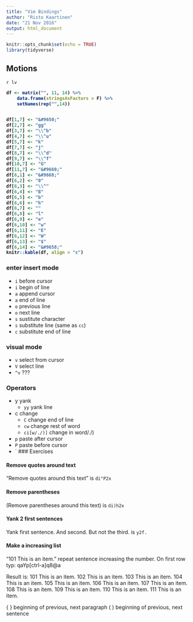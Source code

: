 ```yaml
---
title: "Vim Bindings"
author: "Risto Kaartinen"
date: "21 Nov 2016"
output: html_document
---
```


```r
knitr::opts_chunk$set(echo = TRUE)
library(tidyverse)
```

## Motions

`r lv `

<b>
```r
df <- matrix("", 11, 14) %>% 
    data.frame(stringsAsFactors = F) %>% 
    setNames(rep("",14))


df[1,7] <- "&#9650;"
df[2,7] <- "gg"
df[3,7] <- "\\^b"
df[4,7] <- "\\^u"
df[5,7] <- "k"
df[7,7] <- "j"
df[8,7] <- "\\^d"
df[9,7] <- "\\^f"
df[10,7] <- "G"
df[11,7] <- "&#9660;"
df[6,1] <- "&#9668;"
df[6,2] <- "0"
df[6,3] <- "\\^"
df[6,4] <- "B"
df[6,5] <- "b"
df[6,6] <- "h"
df[6,7] <- ""
df[6,8] <- "l"
df[6,9] <- "e"
df[6,10] <- "w"
df[6,11] <- "E"
df[6,12] <- "W"
df[6,13] <- "$"
df[6,14] <- "&#9658;"
knitr::kable(df, align = "c")
```
</b>

### enter insert mode

* `i` before cursor
* `i` begin of line
* `a` append cursor
* `a` end of line
* `o` previous line
* `o` next line
* `s` sustitute character
* `s` substitute line (same as `cc`)
* `c` substitute end of line

### visual mode

* `v` select from cursor
* `V` select line
* `^v` ???

### Operators

* y yank
    * `yy` yank line
* c change
    * `C` change end of line
    * `cw` change rest of word
    * `ci[w/./)]` change in word/./)
* `p` paste after cursor
* `P` paste before cursor
* `
### Exercises

#### Remove quotes around text

"Remove quotes around this text" is `di"P2x`

#### Remove parentheses 

(Remove parentheses around this text) is `di)h2x`

#### Yank 2 first sentences

Yank first sentence. And second. But not the third. is `y2f.`

#### Make a increasing list

"101 This is an item." repeat sentence increasing the number.
On first row typ: qaYp[ctrl-a]q8@a

Result is:
101 This is an item.
102 This is an item.
103 This is an item.
104 This is an item.
105 This is an item.
106 This is an item.
107 This is an item.
108 This is an item.
109 This is an item.
110 This is an item.
111 This is an item.



{  }	beginning of previous, next paragraph
( )	beginning of previous, next sentence



    